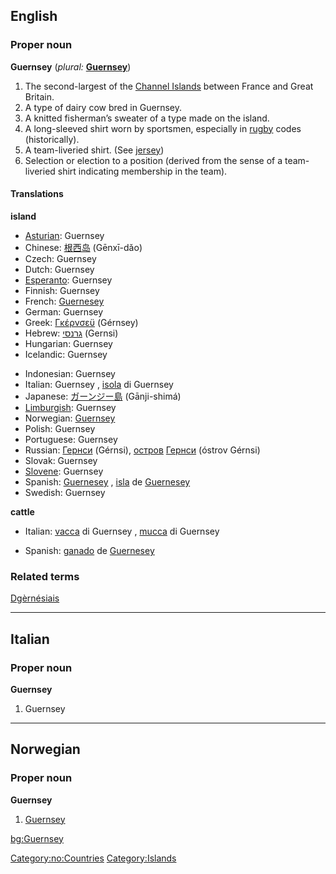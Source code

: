 {{wikipedia}}
==English==

===Proper noun===
'''Guernsey''' (''plural:'' '''[[Guernsey]]''')

# The second-largest of the [[Channel Islands]] between France and Great Britain.
# A type of dairy cow bred in Guernsey.
# A knitted fisherman’s sweater of a type made on the island.
# A long-sleeved shirt worn by sportsmen, especially in [[rugby]] codes (historically).
# A team-liveried shirt. (See [[jersey]])
# Selection or election to a position (derived from the sense of a team-liveried shirt indicating membership in the team).

====Translations====
'''island'''
{{top}}
*[[Asturian]]: Guernsey
*Chinese: [[根西岛]] (Gēnxī-dǎo)
*Czech: Guernsey
*Dutch: Guernsey
*[[Esperanto]]: Guernsey
*Finnish: Guernsey
*French: [[Guernesey]]
*German: Guernsey
*Greek: [[Γκέρνσεϋ]] (Gérnsey)
*Hebrew: [[גרנסי]] (Gernsi)
*Hungarian: Guernsey
*Icelandic: Guernsey
{{mid}}
*Indonesian: Guernsey
*Italian: Guernsey {{f}}, [[isola]] di Guernsey {{f}}
*Japanese: [[ガーンジー島]] (Gānji-shimá)
*[[Limburgish]]: Guernsey
*Norwegian: [[#Norwegian|Guernsey]]
*Polish: Guernsey
*Portuguese: Guernsey
*Russian: [[Гернси]] (Gérnsi), [[остров]] [[Гернси]] (óstrov Gérnsi) {{m}}
*Slovak: Guernsey
*[[Slovene]]: Guernsey
*Spanish: [[Guernesey]] {{f}}, [[isla]] de [[Guernesey]] {{f}}
*Swedish: Guernsey
{{bottom}}

'''cattle'''
{{top}}
*Italian: [[vacca]] di Guernsey {{f}}, [[mucca]] di Guernsey {{f}}
{{mid}}
*Spanish: [[ganado]] de [[Guernesey]] {{m}}
{{bottom}}

===Related terms===
[[Dgèrnésiais]]

----

==Italian==
===Proper noun===
'''Guernsey'''

#Guernsey


----
==Norwegian==
===Proper noun===
[[Category:no:Countries]]
'''Guernsey'''
#[[#English|Guernsey]]

[[Category:Islands]]
[[bg:Guernsey]]